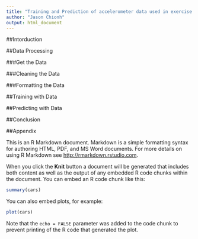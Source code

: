 ```yaml
---
title: "Training and Prediction of accelerometer data used in exercise."
author: "Jason Chionh"
output: html_document
---
```


##Intorduction



##Data Processing

###Get the Data

###Cleaning the Data

###Formatting the Data


##Training with Data


##Predicting with Data


##Conclusion


##Appendix


This is an R Markdown document. Markdown is a simple formatting syntax for authoring HTML, PDF, and MS Word documents. For more details on using R Markdown see <http://rmarkdown.rstudio.com>.

When you click the **Knit** button a document will be generated that includes both content as well as the output of any embedded R code chunks within the document. You can embed an R code chunk like this:

```r
summary(cars)
```

You can also embed plots, for example:

```r
plot(cars)
```

Note that the `echo = FALSE` parameter was added to the code chunk to prevent printing of the R code that generated the plot.
